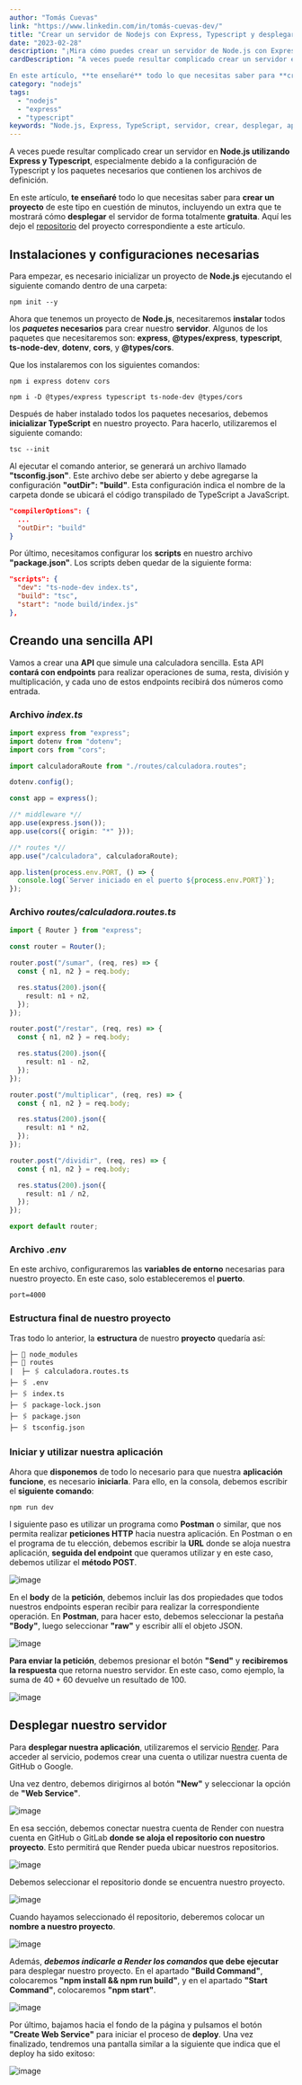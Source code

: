 ```yaml
---
author: "Tomás Cuevas"
link: "https://www.linkedin.com/in/tomás-cuevas-dev/"
title: "Crear un servidor de Nodejs con Express, Typescript y desplegarlo"
date: "2023-02-28"
description: "¡Mira cómo puedes crear un servidor de Node.js con Express y Typescript y desplegarlo en menos de 5 minutos! Aprende con nuestro artículo que incluye código de ejemplo e imágenes para guiarte en todo el proceso. ¡No te lo pierdas!"
cardDescription: "A veces puede resultar complicado crear un servidor en **Node.js utilizando Express y Typescript**, especialmente debido a la configuración de Typescript y los paquetes necesarios que contienen los archivos de definición.

En este artículo, **te enseñaré** todo lo que necesitas saber para **crear un proyecto** de este tipo en cuestión de minutos, incluyendo un extra que te mostrará cómo **desplegar** el servidor de forma totalmente **gratuita**."
category: "nodejs"
tags:
  - "nodejs"
  - "express"
  - "typescript"
keywords: "Node.js, Express, TypeScript, servidor, crear, desplegar, aplicaciones web, desarrollo web, API, endpoints, enrutamiento, middleware, controladores, modelos, autenticación, autorización, JWT, seguridad, gestión de errores, registro, servidor de producción, escalabilidad, rendimiento."
---
```


A veces puede resultar complicado crear un servidor en **Node.js utilizando Express y Typescript**, especialmente debido a la configuración de Typescript y los paquetes necesarios que contienen los archivos de definición.

En este artículo, **te enseñaré** todo lo que necesitas saber para **crear un proyecto** de este tipo en cuestión de minutos, incluyendo un extra que te mostrará cómo **desplegar** el servidor de forma totalmente **gratuita**. Aquí les dejo el [repositorio](https://github.com/TomasCuevas/Articulos-Proyectos/tree/main/crear-servidor-nodejs-express-typescript-y-desplegarlo) del proyecto correspondiente a este artículo.

## Instalaciones y configuraciones necesarias

Para empezar, es necesario inicializar un proyecto de **Node.js** ejecutando el siguiente comando dentro de una carpeta:

```shell
npm init --y
```

Ahora que tenemos un proyecto de **Node.js**, necesitaremos **instalar** todos los **_paquetes_ necesarios** para crear nuestro **servidor**. Algunos de los paquetes que necesitaremos son: **express**, **@types/express**, **typescript**, **ts-node-dev**, **dotenv**, **cors**, y **@types/cors**.

Que los instalaremos con los siguientes comandos:

```shell
npm i express dotenv cors
```

```shell
npm i -D @types/express typescript ts-node-dev @types/cors
```

Después de haber instalado todos los paquetes necesarios, debemos **inicializar TypeScript** en nuestro proyecto. Para hacerlo, utilizaremos el siguiente comando:

```shell
tsc --init
```

Al ejecutar el comando anterior, se generará un archivo llamado **"tsconfig.json"**. Este archivo debe ser abierto y debe agregarse la configuración **"outDir": "build"**. Esta configuración indica el nombre de la carpeta donde se ubicará el código transpilado de TypeScript a JavaScript.

```json
"compilerOptions": {
  ...
  "outDir": "build"
}
```

Por último, necesitamos configurar los **scripts** en nuestro archivo **"package.json"**. Los scripts deben quedar de la siguiente forma:

```json
"scripts": {
  "dev": "ts-node-dev index.ts",
  "build": "tsc",
  "start": "node build/index.js"
},
```

## Creando una sencilla API

Vamos a crear una **API** que simule una calculadora sencilla. Esta API **contará con endpoints** para realizar operaciones de suma, resta, división y multiplicación, y cada uno de estos endpoints recibirá dos números como entrada.

### Archivo _index.ts_

```ts
import express from "express";
import dotenv from "dotenv";
import cors from "cors";

import calculadoraRoute from "./routes/calculadora.routes";

dotenv.config();

const app = express();

//* middleware *//
app.use(express.json());
app.use(cors({ origin: "*" }));

//* routes *//
app.use("/calculadora", calculadoraRoute);

app.listen(process.env.PORT, () => {
  console.log(`Server iniciado en el puerto ${process.env.PORT}`);
});
```

### Archivo _routes/calculadora.routes.ts_

```ts
import { Router } from "express";

const router = Router();

router.post("/sumar", (req, res) => {
  const { n1, n2 } = req.body;

  res.status(200).json({
    result: n1 + n2,
  });
});

router.post("/restar", (req, res) => {
  const { n1, n2 } = req.body;

  res.status(200).json({
    result: n1 - n2,
  });
});

router.post("/multiplicar", (req, res) => {
  const { n1, n2 } = req.body;

  res.status(200).json({
    result: n1 * n2,
  });
});

router.post("/dividir", (req, res) => {
  const { n1, n2 } = req.body;

  res.status(200).json({
    result: n1 / n2,
  });
});

export default router;
```

### Archivo _.env_

En este archivo, configuraremos las **variables de entorno** necesarias para nuestro proyecto. En este caso, solo estableceremos el **puerto**.

```md
port=4000
```

### Estructura final de nuestro proyecto

Tras todo lo anterior, la **estructura** de nuestro **proyecto** quedaría así:

```text
├─ 📁 node_modules
├─ 📂 routes
|  ├─ 🖇️ calculadora.routes.ts
├─ 🖇️ .env
├─ 🖇️ index.ts
├─ 🖇️ package-lock.json
├─ 🖇️ package.json
├─ 🖇️ tsconfig.json
```

### Iniciar y utilizar nuestra aplicación

Ahora que **disponemos** de todo lo necesario para que nuestra **aplicación funcione**, es necesario **iniciarla**. Para ello, en la consola, debemos escribir el **siguiente comando**:

```shell
npm run dev
```

l siguiente paso es utilizar un programa como **Postman** o similar, que nos permita realizar **peticiones HTTP** hacia nuestra aplicación. En Postman o en el programa de tu elección, debemos escribir la **URL** donde se aloja nuestra aplicación, **seguida del endpoint** que queramos utilizar y en este caso, debemos utilizar el **método POST**.

![image](https://user-images.githubusercontent.com/79057608/222206267-b78bf001-12ea-4c3b-bfe9-2cc294d09e41.png)

En el **body** de la **petición**, debemos incluir las dos propiedades que todos nuestros endpoints esperan recibir para realizar la correspondiente operación. En **Postman**, para hacer esto, debemos seleccionar la pestaña **"Body"**, luego seleccionar **"raw"** y escribir allí el objeto JSON.

![image](https://user-images.githubusercontent.com/79057608/222206375-57d52ae3-050c-42fd-ba3a-4a6cd4b1440a.png)

**Para enviar la petición**, debemos presionar el botón **"Send"** y **recibiremos la respuesta** que retorna nuestro servidor. En este caso, como ejemplo, la suma de 40 + 60 devuelve un resultado de 100.

![image](https://user-images.githubusercontent.com/79057608/222206561-24094a83-90f7-42e1-8d31-644df773cc7e.png)

## Desplegar nuestro servidor

Para **desplegar nuestra aplicación**, utilizaremos el servicio [Render](https://dashboard.render.com/). Para acceder al servicio, podemos crear una cuenta o utilizar nuestra cuenta de GitHub o Google.

Una vez dentro, debemos dirigirnos al botón **"New"** y seleccionar la opción de **"Web Service"**.

![image](https://user-images.githubusercontent.com/79057608/222221324-47bd26af-53e3-4972-9e61-7ce5e6cb4d7a.png)

En esa sección, debemos conectar nuestra cuenta de Render con nuestra cuenta en GitHub o GitLab **donde se aloja el repositorio con nuestro proyecto**. Esto permitirá que Render pueda ubicar nuestros repositorios.

![image](https://user-images.githubusercontent.com/79057608/222224138-02f3ce7b-2fc5-43ce-a238-c7ac569664a1.png)

Debemos seleccionar el repositorio donde se encuentra nuestro proyecto.

![image](https://user-images.githubusercontent.com/79057608/222224497-ab06d90c-a88b-44dc-9feb-f56efd17bdbc.png)

Cuando hayamos seleccionado él repositorio, deberemos colocar un **nombre a nuestro proyecto**.

![image](https://user-images.githubusercontent.com/79057608/222225575-d9979561-5e19-46fb-ac71-5b866df03866.png)

Además, **_debemos indicarle a Render los comandos_ que debe ejecutar** para desplegar nuestro proyecto. En el apartado **"Build Command"**, colocaremos **"npm install && npm run build"**, y en el apartado **"Start Command"**, colocaremos **"npm start"**.

![image](https://user-images.githubusercontent.com/79057608/222228312-f8a2126b-47c4-4ad4-88a6-c067c0883473.png)

Por último, bajamos hacia el fondo de la página y pulsamos el botón **"Create Web Service"** para iniciar el proceso de **deploy**. Una vez finalizado, tendremos una pantalla similar a la siguiente que indica que el deploy ha sido exitoso:

![image](https://user-images.githubusercontent.com/79057608/222231375-60d9b9c9-f084-4e47-a88b-4cff67f85e6e.png)
